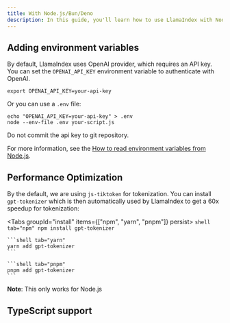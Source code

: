 ```yaml
---
title: With Node.js/Bun/Deno
description: In this guide, you'll learn how to use LlamaIndex with Node.js, Bun, and Deno.
---
```



## Adding environment variables

By default, LlamaIndex uses OpenAI provider, which requires an API key. You can set the `OPENAI_API_KEY` environment variable to authenticate with OpenAI.

```shell
export OPENAI_API_KEY=your-api-key
```

Or you can use a `.env` file:

```shell
echo "OPENAI_API_KEY=your-api-key" > .env
node --env-file .env your-script.js
```

<Callout type="warn">Do not commit the api key to git repository.</Callout>

For more information, see the [How to read environment variables from Node.js](https://nodejs.org/en/learn/command-line/how-to-read-environment-variables-from-nodejs).

## Performance Optimization

By the default, we are using `js-tiktoken` for tokenization. You can install `gpt-tokenizer` which is then automatically used by LlamaIndex to get a 60x speedup for tokenization:

<Tabs groupId="install" items={["npm", "yarn", "pnpm"]} persist>
	```shell tab="npm"
	npm install gpt-tokenizer
	```

	```shell tab="yarn"
	yarn add gpt-tokenizer
	```

	```shell tab="pnpm"
	pnpm add gpt-tokenizer
	```
</Tabs>

**Note**: This only works for Node.js

## TypeScript support

<Card
	title="Getting Started with LlamaIndex.TS in TypeScript"
	href="/docs/llamaindex/getting_started/frameworks/typescript"
/>
